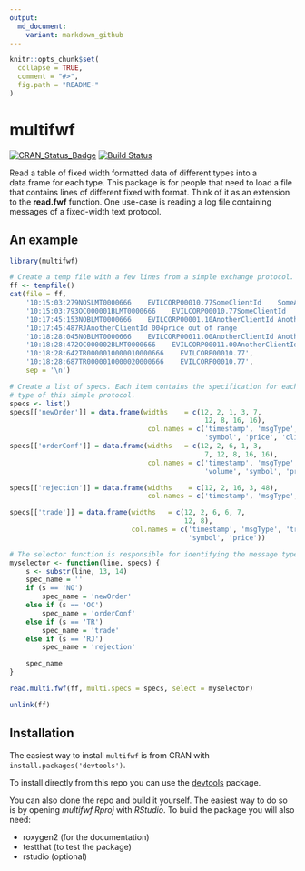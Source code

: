 ```yaml
---
output:
  md_document:
    variant: markdown_github
---
```


<!-- README.md is generated from README.Rmd. Please edit that file -->

```r
knitr::opts_chunk$set(
  collapse = TRUE,
  comment = "#>",
  fig.path = "README-"
)
```

# multifwf

[![CRAN_Status_Badge](http://www.r-pkg.org/badges/version/multifwf)](http://cran.r-project.org/package=multifwf)
[![Build Status](https://travis-ci.org/prontog/multifwf.svg)](https://travis-ci.org/prontog/multifwf)

Read a table of fixed width formatted data of different types into a data.frame for each type. This package is for people that need to load a file that contains lines of different fixed with format. Think of it as an extension to the **read.fwf** function. One use-case is reading a log file containing messages of a fixed-width text protocol.

## An example

```r
library(multifwf)

# Create a temp file with a few lines from a simple exchange protocol.
ff <- tempfile()
cat(file = ff, 
    '10:15:03:279NOSLMT0000666    EVILCORP00010.77SomeClientId    SomeAccountId   ',
    '10:15:03:793OC000001BLMT0000666    EVILCORP00010.77SomeClientId    SomeAccountId   ',
    '10:17:45:153NOBLMT0000666    EVILCORP00001.10AnotherClientId AnotherAccountId',
    '10:17:45:487RJAnotherClientId 004price out of range                              ',
    '10:18:28:045NOBLMT0000666    EVILCORP00011.00AnotherClientId AnotherAccountId',
    '10:18:28:472OC000002BLMT0000666    EVILCORP00011.00AnotherClientId AnotherAccountId',
    '10:18:28:642TR0000010000010000666    EVILCORP00010.77',
    '10:18:28:687TR0000010000020000666    EVILCORP00010.77', 
    sep = '\n')

# Create a list of specs. Each item contains the specification for each message
# type of this simple protocol.
specs <- list()
specs[['newOrder']] = data.frame(widths    = c(12, 2, 1, 3, 7, 
                                                12, 8, 16, 16), 
                                  col.names = c('timestamp', 'msgType', 'side', 'type', 'volume', 
                                                'symbol', 'price', 'clientId', 'accountId'))
specs[['orderConf']] = data.frame(widths   = c(12, 2, 6, 1, 3,
                                                7, 12, 8, 16, 16), 
                                  col.names = c('timestamp', 'msgType', 'orderId', 'side', 'type', 
                                                'volume', 'symbol', 'price', 'clientId', 'accountId'))

specs[['rejection']] = data.frame(widths    = c(12, 2, 16, 3, 48), 
                                  col.names = c('timestamp', 'msgType', 'clientId', 'rejectionCode', 'text'))

specs[['trade']] = data.frame(widths   = c(12, 2, 6, 6, 7,
                                           12, 8), 
                              col.names = c('timestamp', 'msgType', 'tradeId', 'orderId', 'volume', 
                                            'symbol', 'price'))

# The selector function is responsible for identifying the message type of a line.
myselector <- function(line, specs) {
    s <- substr(line, 13, 14)
    spec_name = ''
    if (s == 'NO')
        spec_name = 'newOrder'
    else if (s == 'OC')
        spec_name = 'orderConf'
    else if (s == 'TR')
        spec_name = 'trade'
    else if (s == 'RJ')
        spec_name = 'rejection'

    spec_name
}

read.multi.fwf(ff, multi.specs = specs, select = myselector)

unlink(ff)
```

## Installation

The easiest way to install `multifwf` is from CRAN with `install.packages('devtools')`.

To install directly from this repo you can use the [devtools](https://github.com/hadley/devtools) package.

You can also clone the repo and build it yourself. The easiest way to do so is by opening *multifwf.Rproj* with *RStudio*. To build the package you will also need:

* roxygen2 (for the documentation)
* testthat (to test the package)
* rstudio (optional)
